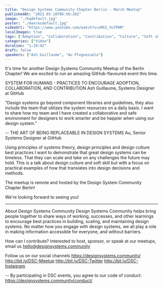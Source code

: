 ```yaml
---
title: "Design Systems Community Chapter Berlin - March Meetup"
publishedAt: "2021-03-18T06:56:20Z"
image: "./hqdefault.jpg"
poster: "./maxresdefault.jpg"
videoUrl: "https://www.youtube.com/watch?v=zMCG_VuTPHM"
localImages: true
tags: ["Adoption", "Collaboration", "Contribution", "Culture", "Soft skills"]
categories: ["Video"]
duration: "1:19:42"
draft: false
speakers: ["Ash Guillaume", "Au Pleguezuelo"]
---
```


It's time for another Design Systems Community Meetup of the Berlin Chapter! We are excited to run an amazing GitHub-flavoured event this time.

SYSTEM FOR HUMANS - PRACTICES TO ENCOURAGE ADOPTION, COLLABORATION, AND CONTRIBUTION
Ash Guillaume, Systems Designer at GitHub

"Design systems go beyond component libraries and guidelines, they also include the team that utilizes the system resources on a daily basis. I want to share how my team and I have created a collaborative and safe environment for designers to work smarter and be happier when using our design system."

--
THE ART OF BEING REPLACEABLE IN DESIGN SYSTEMS
Au, Senior Systems Designer at GitHub

Using principles of systems theory, design principles and design culture best practices I want to demonstrate that great design systems can be timeless. That they can scale and take on any challenges the future may hold. This is a talk about design culture and soft skill but with a focus on practical examples of how that translates into design decisions and methods.

The meetup is remote and hosted by the Design System Community Chapter Berlin!

We're looking forward to seeing you!

---

About Design Systems Community
Design Systems Community helps bring people together to share ways of working, successes, and other learnings to encourage best practices in building, scaling, and maintaining design systems. No matter how you engage with design systems, we all play a role in making information accessible for everyone, and without barriers.

How can I contribute?
Interested to host, sponsor, or speak at our meetups, email us hello@designsystems.community

Follow us on our social channels
https://designsystems.community/
http://bit.ly/DSC-Meetup
http://bit.ly/DSC-Twitter
http://bit.ly/DSC-Instagram

--
By participating in DSC events, you agree to our code of conduct: https://designsystems.community/conduct/
